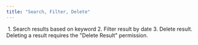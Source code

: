 ```yaml
---
title: "Search, Filter, Delete"
---
```


<img src="https://t3837933.p.clickup-attachments.com/t3837933/43006086-97fb-43f6-9287-5d6d482a56ed/image.png" alt="" /> 
1. Search results based on keyword
2. Filter result by date
3. Delete result. Deleting a result requires the "Delete Result" permission.